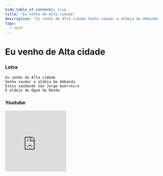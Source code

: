 ```yaml
---
hide_table_of_contents: true
title: "Eu venho de Alta cidade"
description: "Eu venho de Alta cidade Venho saudar a aldeia de Umbanda Estou saudando São Jorge Guerreiro E aldeia de Ogum da Ronda"
tags:
  - ogum
---
```


# Eu venho de Alta cidade

### Letra

```text
Eu venho de Alta cidade
Venho saudar a aldeia de Umbanda
Estou saudando São Jorge Guerreiro
E aldeia de Ogum da Ronda
```

### Youtube

<iframe
  width="200"
  height="200"
  src="https://www.youtube.com/embed/VPMWpF1X2UA"
  title="YouTube video player"
  frameborder="0"
  allow="accelerometer; autoplay; clipboard-write; encrypted-media; gyroscope; picture-in-picture; web-share"
  referrerpolicy="strict-origin-when-cross-origin"
  allowfullscreen
></iframe>